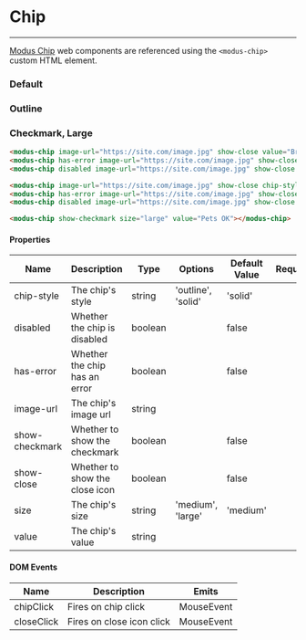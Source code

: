 
# Chip
---

[Modus Chip](https://modus.trimble.com/elements/chips/) web components are referenced using the `<modus-chip>` custom HTML element.

<Anchor storyId="components-chip--default" />

### Default
<modus-chip image-url="https://randomuser.me/api/portraits/lego/1.jpg" show-close value="Bryan"></modus-chip>
<modus-chip has-error image-url="https://randomuser.me/api/portraits/lego/1.jpg" show-close value="Bryan"></modus-chip>
<modus-chip disabled image-url="https://randomuser.me/api/portraits/lego/1.jpg" show-close value="Bryan"></modus-chip>

<Anchor storyId="components-chip--outline" />

### Outline
<modus-chip image-url="https://randomuser.me/api/portraits/lego/1.jpg" show-close chip-style="outline" value="Bryan"></modus-chip>
<modus-chip has-error image-url="https://randomuser.me/api/portraits/lego/1.jpg" show-close chip-style="outline" value="Bryan"></modus-chip>
<modus-chip disabled image-url="https://randomuser.me/api/portraits/lego/1.jpg" show-close chip-style="outline" value="Bryan"></modus-chip>

### Checkmark, Large
<modus-chip show-checkmark size="large" value="Pets OK"></modus-chip>

```html
<modus-chip image-url="https://site.com/image.jpg" show-close value="Bryan"></modus-chip>
<modus-chip has-error image-url="https://site.com/image.jpg" show-close value="Bryan"></modus-chip>
<modus-chip disabled image-url="https://site.com/image.jpg" show-close value="Bryan"></modus-chip>

<modus-chip image-url="https://site.com/image.jpg" show-close chip-style="outline" value="Bryan"></modus-chip>
<modus-chip has-error image-url="https://site.com/image.jpg" show-close chip-style="outline" value="Bryan"></modus-chip>
<modus-chip disabled image-url="https://site.com/image.jpg" show-close chip-style="outline" value="Bryan"></modus-chip>

<modus-chip show-checkmark size="large" value="Pets OK"></modus-chip>
```

<section>
  <h4>Properties</h4>
  <table>
    <thead>
    <tr>
      <th>Name</th>
      <th>Description</th>
      <th>Type</th>
      <th>Options</th>
      <th>Default Value</th>
      <th>Required</th>
    </tr>
    </thead>
    <tbody>
    <tr>
      <td>chip-style</td>
      <td>The chip's style</td>
      <td>string</td>
      <td>'outline', 'solid'</td>
      <td>'solid'</td>
      <td></td>
    </tr>
    <tr>
      <td>disabled</td>
      <td>Whether the chip is disabled</td>
      <td>boolean</td>
      <td></td>
      <td>false</td>
      <td></td>
    </tr>
    <tr>
      <td>has-error</td>
      <td>Whether the chip has an error</td>
      <td>boolean</td>
      <td></td>
      <td>false</td>
      <td></td>
    </tr>
    <tr>
      <td>image-url</td>
      <td>The chip's image url</td>
      <td>string</td>
      <td></td>
      <td></td>
      <td></td>
    </tr>
    <tr>
      <td>show-checkmark</td>
      <td>Whether to show the checkmark</td>
      <td>boolean</td>
      <td></td>
      <td>false</td>
      <td></td>
    </tr>
    <tr>
      <td>show-close</td>
      <td>Whether to show the close icon</td>
      <td>boolean</td>
      <td></td>
      <td>false</td>
      <td></td>
    </tr>
    <tr>
      <td>size</td>
      <td>The chip's size</td>
      <td>string</td>
      <td>'medium', 'large'</td>
      <td>'medium'</td>
      <td></td>
    </tr>
    <tr>
      <td>value</td>
      <td>The chip's value</td>
      <td>string</td>
      <td></td>
      <td></td>
      <td></td>
    </tr>
    </tbody>
  </table>
</section>

<section>
  <h4>DOM Events</h4>
  <table>
    <thead>
    <tr>
      <th>Name</th>
      <th>Description</th>
      <th>Emits</th>
    </tr>
    </thead>
    <tbody>
    <tr>
      <td>chipClick</td>
      <td>Fires on chip click</td>
      <td>MouseEvent</td>
    </tr>
    <tr>
      <td>closeClick</td>
      <td>Fires on close icon click</td>
      <td>MouseEvent</td>
    </tr>
    </tbody>
  </table>
</section>
